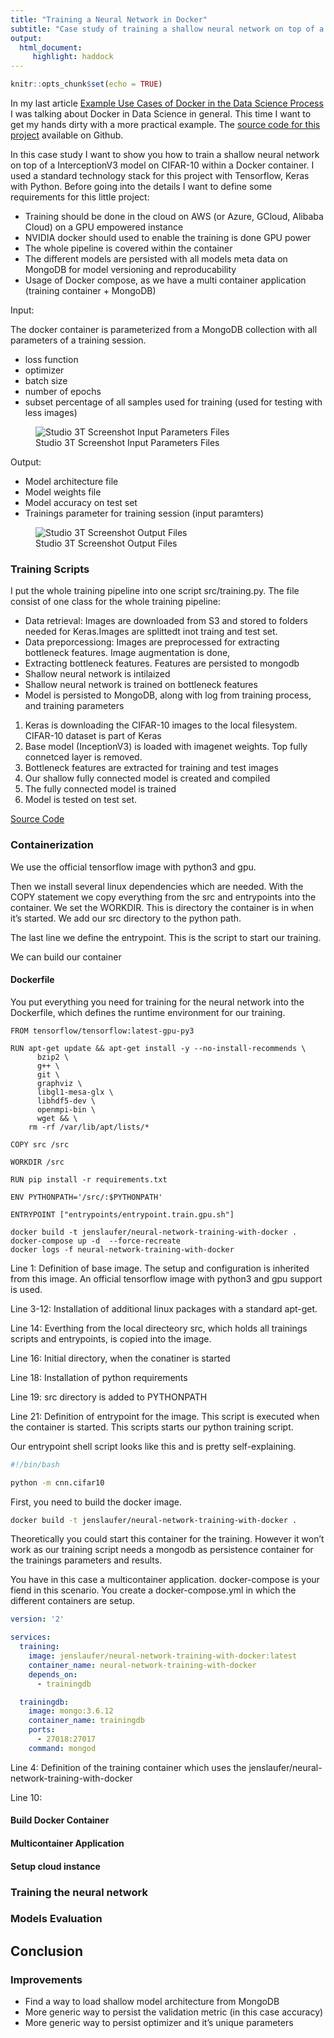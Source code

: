 ```yaml
---
title: "Training a Neural Network in Docker"
subtitle: "Case study of training a shallow neural network on top of a InterceptionV3 model on CIFAR-10 within Docker on AWS"
output: 
  html_document:
     highlight: haddock
---
```


```r
knitr::opts_chunk$set(echo = TRUE)
```

In my last article [Example Use Cases of Docker in the Data Science Process](https://jenslaufer.com/data/science/use-cases-of-docker-in-the-data-science-process.html)  I was talking about Docker in Data Science in general. This time I want to get my hands dirty with a more practical example. The [source code for this project](https://github.com/jenslaufer/neural-network-training-with-docker)  available on Github.

In this case study I want to show you how to train a shallow neural network on top of a InterceptionV3 model on CIFAR-10 within a Docker container. I used a standard technology stack for this project with Tensorflow, Keras with Python. Before going into the details I want to define some requirements for this little project:

- Training should be done in the cloud on AWS (or Azure, GCloud, Alibaba Cloud) on a GPU empowered instance
- NVIDIA docker should used to enable the training is done GPU power
- The whole pipeline is covered within the container
- The different models are persisted with all models meta data on MongoDB for model versioning and reproducability
- Usage of Docker compose, as we have a multi container application (training container + MongoDB)

Input: 

The docker container is parameterized from a MongoDB collection with all parameters of a training session. 

- loss function
- optimizer
- batch size
- number of epochs
- subset percentage of all samples used for training (used for testing with less images)

![Studio 3T Screenshot Input Parameters Files](https://res.cloudinary.com/jenslaufer/image/upload/v1555506062/screenshot_input.png)

Output:

- Model architecture file
- Model weights file
- Model accuracy on test set
- Trainings parameter for training session (input paramters)

![Studio 3T Screenshot Output Files](https://res.cloudinary.com/jenslaufer/image/upload/screenshot_output.png)




### Training Scripts


I put the whole training pipeline into one script src/training.py. The file consist of one class for the whole training pipeline:

- Data retrieval: Images are downloaded from S3 and stored to folders needed for Keras.Images are splittedt inot traing and test set.
- Data preporcessiong: Images are preprocessed for extracting bottleneck features. Image augmentation is done, 
- Extracting bottleneck features. Features are persisted to mongodb
- Shallow neural network is intilaized
- Shallow neural network is trained on bottleneck features
- Model is persisted to MongoDB, along with log from training process, and training parameters

1. Keras is downloading the CIFAR-10 images to the local filesystem. CIFAR-10 dataset is part of Keras
2. Base model (InceptionV3) is loaded with imagenet weights. Top fully connetced layer is removed.
3. Bottleneck features are extracted for training and test images
4. Our shallow fully connected model is created and compiled
5. The fully connected model is trained
6. Model is tested on test set. 

[Source Code](https://github.com/jenslaufer/neural-network-training-with-docker/blob/c045323c372bb46535f563c456117a8befa4b05f/src/cnn/cifar10.py)



### Containerization


We use the official tensorflow image with python3 and gpu.

Then we install several linux dependencies which are needed. With the COPY statement we copy everything from the src and entrypoints into the container. We set the WORKDIR. This is directory the container is in when it's started. We add our src directory to the python path. 

The last line we define the entrypoint. This is the script to start our training.

We can build our container



#### Dockerfile

You put everything you need for training for the neural network into the Dockerfile, which defines the runtime environment for our training.



```.Docker
FROM tensorflow/tensorflow:latest-gpu-py3
 
RUN apt-get update && apt-get install -y --no-install-recommends \
      bzip2 \
      g++ \
      git \
      graphviz \
      libgl1-mesa-glx \
      libhdf5-dev \
      openmpi-bin \
      wget && \
    rm -rf /var/lib/apt/lists/*

COPY src /src

WORKDIR /src

RUN pip install -r requirements.txt

ENV PYTHONPATH='/src/:$PYTHONPATH'

ENTRYPOINT ["entrypoints/entrypoint.train.gpu.sh"]

```

```shell
docker build -t jenslaufer/neural-network-training-with-docker .
docker-compose up -d  --force-recreate
docker logs -f neural-network-training-with-docker
```


Line 1: Definition of base image. The setup and configuration is inherited from this image. An official tensorflow image with python3 and gpu support is used.

Line 3-12: Installation of additional linux packages with a standard apt-get.

Line 14: Everthing from the local directeory src, which holds all trainings scripts and entrypoints, is copied into the image.

Line 16: Initial directory, when the conatiner is started

Line 18: Installation of python requirements

Line 19: src directory is added to PYTHONPATH 

Line 21: Definition of entrypoint for the image. This script is executed when the container is started. This scripts starts our python training script.


Our entrypoint shell script looks like this and is pretty self-explaining.


```bash
#!/bin/bash

python -m cnn.cifar10
```


First, you need to build the docker image.

```bash
docker build -t jenslaufer/neural-network-training-with-docker .
```

Theoretically you could start this container for the training. However it won't work as our training script needs a mongodb as persistence container for the trainings parameters and results.

You have in this case a multicontainer application. docker-compose is your fiend in this scenario. You create a docker-compose.yml in which the different containers are setup.

```.yaml
version: '2'

services:
  training:
    image: jenslaufer/neural-network-training-with-docker:latest
    container_name: neural-network-training-with-docker
    depends_on:
      - trainingdb

  trainingdb:
    image: mongo:3.6.12
    container_name: trainingdb
    ports:
      - 27018:27017
    command: mongod
```

Line 4: Definition of the training container which uses the jenslaufer/neural-network-training-with-docker

Line 10:



#### Build Docker Container

#### Multicontainer Application

#### Setup cloud instance

### Training the neural network

### Models Evaluation

## Conclusion

### Improvements

- Find a way to load shallow model architecture from MongoDB
- More generic way to persist the validation metric (in this case accuracy)
- More generic way to persist optimizer and it's unique parameters











